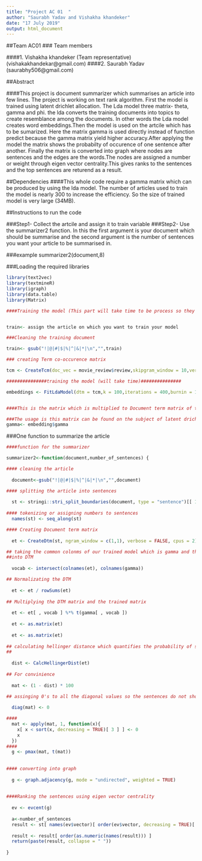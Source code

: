 ---
title: "Project AC 01  "
author: "Saurabh Yadav and Vishakha khandeker"
date: "17 July 2019"
output: html_document
---

##Team AC01
### Team members 

####1. Vishakha khandeker (Team representative)  (vishakakhandekar@gmail.com) 
####2. Saurabh Yadav (saurabhy506@gmail.com)

##Abstract

####This project is document summarizer which summarises an article into few lines. The project is working on text rank algorithm. First the model is trained using latent drichlet allocation. The Lda model three matrix- theta, gamma and phi. the lda converts the training documents into topics to create resemblance among the documents. In other words the Lda model creates word embeddings.Then the model is used on the artcile which has to be sumarized. Here the matrix gamma is used directly instead of function predict because the gamma matrix yield higher accuracy.After applying the model the matrix shows the probabilty of occurence of one sentence after another. Finally the matrix is converted into graph where nodes are sentences and the edges are the words.The nodes are assigned a number or weight through eigen vector centrality.This gives ranks to the sentences and the top sentences are returend as a result. 

##Dependencies
####This whole code require a gamma matrix which can be produced by using the lda model. The number of articles used to train the model is nearly 300 to increase the efficiency. So the size of trained model is very large (34MB).

##Instructions to run the code

###Step1- Collect the artcile and assign it to train variable
###Step2- Use the summarizer2 function. In this the first argument is your document which should be summarise and the second argument is the number of sentences you want your article to be summarised in.

###example     summarizer2(document,8)


###Loading the required libraries

```{r , eval=FALSE}

library(text2vec)
library(textmineR)
library(igraph)
library(data.table)
library(Matrix)
```



```{r, eval=FALSE}

####Training the model (This part will take time to be process so they are commented and a trained data is provided on github)


train<- assign the article on which you want to train your model

###Cleaning the training document

train<- gsub("!|@|#|$|%|^|&|*|\n","",train)

### creating Term co-occurence matrix

tcm <- CreateTcm(doc_vec = movie_review$review,skipgram_window = 10,verbose = FALSE,cpus = 2)

###############training the model (will take time)###############

embeddings <- FitLdaModel(dtm = tcm,k = 100,iterations = 400,burnin = 180,alpha = 0.1,beta = 0.05,optimize_alpha = TRUE,calc_likelihood = FALSE,calc_coherence = FALSE,calc_r2 = FALSE,cpus = 2)


####This is the matrix which is multiplied to Document term matrix of the given article

###The usage is this matrix can be found on the subject of latent drichlet allocation.
gamma<- embedding$gamma

```


###One function to summarize the article

```{r, eval=FALSE}
####function for the summarizer

summarizer2<-function(document,number_of_sentences) {

#### cleaning the article
  
  document<-gsub("!|@|#|$|%|^|&|*|\n","",document)

#### splitting the article into sentences
  
  st <- stringi::stri_split_boundaries(document, type = "sentence")[[ 1 ]]
  
#### tokenizing or assigning numbers to sentences
  names(st) <- seq_along(st) 

#### Creating Document term matrix
  
  et <- CreateDtm(st, ngram_window = c(1,1), verbose = FALSE, cpus = 2)

## taking the common colonms of our trained model which is gamma and the documents which has been converted
##into DTM
  
  vocab <- intersect(colnames(et), colnames(gamma))

## Normalizating the DTM
  
  et <- et / rowSums(et)
  
## Multiplying the DTM matrix and the trained matrix
  
  et <- et[ , vocab ] %*% t(gamma[ , vocab ])
  
  et <- as.matrix(et)
  
  et <- as.matrix(et)
  
## calculating hellinger distance which quantifies the probability of similarity between two sentences
##   
  
  dist <- CalcHellingerDist(et)
  
## For convinience
  
  mat <- (1 - dist) * 100

## assinging 0's to all the diagonal values so the sentences do not show the similarity to each other
  
  diag(mat) <- 0

####    
  mat <- apply(mat, 1, function(x){
    x[ x < sort(x, decreasing = TRUE)[ 3 ] ] <- 0
    x
  })
####  
  g <- pmax(mat, t(mat))
  
  
#### converting into graph
  
  g <- graph.adjacency(g, mode = "undirected", weighted = TRUE)
  
  
####Ranking the sentences using eigen vector centrality
  
  ev <- evcent(g)
  
  a<-number_of_sentences
  result <- st[ names(ev$vector)[ order(ev$vector, decreasing = TRUE)[ 1:a ] ] ]
  
  result <- result[ order(as.numeric(names(result))) ]
  return(paste(result, collapse = " "))
  
}

```


















